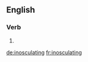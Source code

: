 ==English==

===Verb===
{{head|en|present participle}}

# {{present participle of|inosculate|lang=en}}

[[de:inosculating]]
[[fr:inosculating]]
